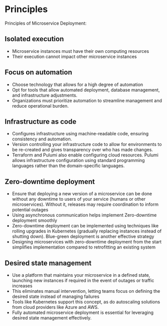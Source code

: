 # Principles

Principles of Microservice Deployment:

## Isolated execution

- Microservice instances must have their own computing resources
- Their execution cannot impact other microservice instances


## Focus on automation

- Choose technology that allows for a high degree of automation
- Opt for tools that allow automated deployment, database management, and infrastructure adjustments.
- Organizations must prioritize automation to streamline management and reduce operational burden.


## Infrastructure as code

- Configures infrastructure using machine-readable code, ensuring consistency and automation.
- Version controlling your infrastructure code to allow for environments to be re-created and gives transparency over who has made changes.
- Terraform and Pulumi also enable configuring cloud resources. Pulumi allows infrastructure configuration using standard programming languages rather than the domain-specific languages.


## Zero-downtime deployment

- Ensure that deploying a new version of a microservice can be done without any downtime to users of your service (humans or other microservices). Without it, releases may require coordination to inform potential outages
- Using asynchronous communication helps implement Zero-downtime deployment smoothly
- Zero-downtime deployment can be implemented using techniques like rolling upgrades in Kubernetes (gradually replacing instances instead of shutting down). Blue-green deployment is another effective strategy
- Designing microservices with zero-downtime deployment from the start simplifies implementation compared to retrofitting an existing system


## Desired state management

- Use a platform that maintains your microservice in a defined state, launching new instances if required in the event of outages or traffic increases
- This eliminates manual intervention, letting teams focus on defining the desired state instead of managing failures
- Tools like Kubernetes support this concept, as do autoscaling solutions from cloud providers like Azure and AWS.
- Fully automated microservice deployment is essential for leveraging desired state management effectively.
